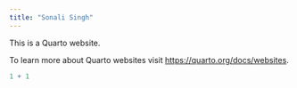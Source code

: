 ```yaml
---
title: "Sonali Singh"
---
```


This is a Quarto website.

To learn more about Quarto websites visit <https://quarto.org/docs/websites>.

```r
1 + 1
```
